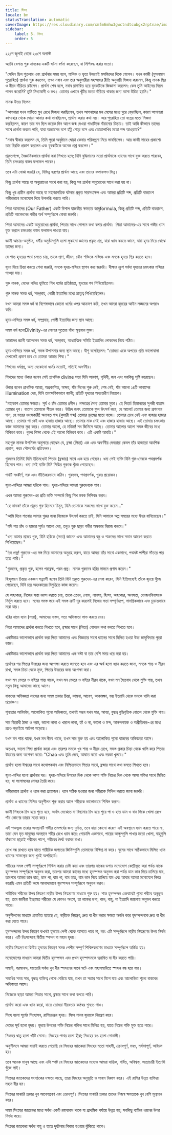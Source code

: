```yaml
---
title: সিংহ
locale: bn
statusTranslation: automatic
coverImage: https://res.cloudinary.com/xmfm6mhw3gwctndtcubgx2rptnae/image/upload/v1741354450/small_cover_tratado_esoterico_de_astrologia_hermetica_6210a35442.webp
sidebar:
    label: 5. সিংহ
    order: 5
---
```

২২শে জুলাই থেকে ২৩শে অগাস্ট

অ্যানি বেসান্ত গুরু নানকের একটি ঘটনা বর্ণনা করেছেন, যা লিপিবদ্ধ করার মতো।

"সেদিন ছিল শুক্রবার এবং প্রার্থনার সময় হলে, মালিক ও ভৃত্য উভয়েই মসজিদের দিকে গেলেন। যখন কাজী (মুসলমান পুরোহিত) প্রার্থনা শুরু করলেন, তখন নবাব এবং তার অনুসারীরা মহম্মদের রীতি অনুযায়ী সিজদা করলেন, কিন্তু নানক স্থির ও নীরব দাঁড়িয়ে রইলেন। প্রার্থনা শেষ হলে, নবাব রাগান্বিত হয়ে যুবকটিকে জিজ্ঞাসা করলেন: কেন তুমি আইনের নিয়ম পালন করোনি? তুমি মিথ্যাবাদী ও ভণ্ড। তোমার এখানে খুঁটির মতো দাঁড়িয়ে থাকার জন্য আসা উচিত হয়নি।"

নানক উত্তর দিলেন:

"আপনারা যখন মাটিতে মুখ রেখে সিজদা করছিলেন, তখন আপনাদের মন মেঘের মধ্যে ঘুরে বেড়াচ্ছিল, কারণ আপনারা কান্দাহার থেকে ঘোড়া আনার কথা ভাবছিলেন, প্রার্থনা করার কথা নয়। আর পুরোহিত তো যন্ত্রের মতো সিজদা করছিলেন, কারণ তার মন ছিল কয়েক দিন আগে জন্ম দেওয়া গাধাটিকে বাঁচানোর চিন্তায়। তাই আমি কীভাবে তাদের সাথে প্রার্থনা করতে পারি, যারা অভ্যাসের বশে হাঁটু গেড়ে বসে এবং তোতাপাখির মতো শব্দ আওড়ায়?"

"নবাব স্বীকার করলেন যে, তিনি পুরো অনুষ্ঠানে ঘোড়া কেনার পরিকল্পনা নিয়ে ভাবছিলেন। আর কাজী সাহেব প্রকাশ্যে তার বিরক্তি প্রকাশ করলেন এবং যুবকটিকে অনেক প্রশ্ন করলেন।"

প্রকৃতপক্ষে, বৈজ্ঞানিকভাবে প্রার্থনা করা শিখতে হবে; যিনি বুদ্ধিমানের মতো প্রার্থনাকে ধ্যানের সাথে যুক্ত করতে পারবেন, তিনি চমৎকার বাস্তব ফলাফল পাবেন।

তবে এটা বোঝা জরুরি যে, বিভিন্ন ধরণের প্রার্থনা আছে এবং তাদের ফলাফলও ভিন্ন।

কিছু প্রার্থনা আছে যা অনুরোধের সাথে করা হয়, কিন্তু সব প্রার্থনা অনুরোধের সাথে করা হয় না।

কিছু খুব প্রাচীন প্রার্থনা আছে যা মহাজাগতিক ঘটনার প্রকৃত সারসংক্ষেপ এবং আমরা প্রতিটি শব্দ, প্রতিটি বাক্যাংশ গভীরভাবে মনোযোগ দিয়ে উপলব্ধি করতে পারি।

পিতা আমাদের (Our Father) একটি বিশাল যাজকীয় ক্ষমতার জাদুformula, কিন্তু প্রতিটি শব্দ, প্রতিটি বাক্যাংশ, প্রতিটি আবেদনের গভীর অর্থ সম্পূর্ণরূপে বোঝা জরুরি।

পিতা আমাদের একটি অনুরোধের প্রার্থনা, পিতার সাথে গোপনে কথা বলার প্রার্থনা। পিতা আমাদের-এর সাথে গভীর ধ্যান যুক্ত করলে চমৎকার বাস্তব ফলাফল পাওয়া যায়।

জ্ঞানী আচার-অনুষ্ঠান, ধর্মীয় অনুষ্ঠানগুলি হলো লুকানো জ্ঞানের প্রকৃত গ্রন্থ, যারা ধ্যান করতে জানে, যারা হৃদয় দিয়ে বোঝে তাদের জন্য।

যে শান্ত হৃদয়ের পথে চলতে চায়, তাকে প্রাণ, জীবন, যৌন শক্তিকে মস্তিষ্কে এবং মনকে হৃদয়ে স্থির করতে হবে।

হৃদয় দিয়ে চিন্তা করতে শেখা জরুরি, মনকে হৃদয়-মন্দিরে স্থাপন করা জরুরি। দীক্ষার ক্রুশ সর্বদা হৃদয়ের চমৎকার মন্দিরে পাওয়া যায়।

গুরু নানক, বেদের পবিত্র ভূমিতে শিখ ধর্মের প্রতিষ্ঠাতা, হৃদয়ের পথ শিখিয়েছিলেন।

গুরু নানক সমস্ত ধর্ম, সম্প্রদায়, গোষ্ঠী ইত্যাদির মধ্যে ভ্রাতৃত্ব শিখিয়েছিলেন।

যখন আমরা সমস্ত ধর্ম বা বিশেষভাবে কোনো ধর্মের ওপর আক্রমণ করি, তখন আমরা হৃদয়ের আইন লঙ্ঘনের অপরাধ করি।

হৃদয়-মন্দিরে সমস্ত ধর্ম, সম্প্রদায়, গোষ্ঠী ইত্যাদির জন্য স্থান আছে।

সমস্ত ধর্ম হলোDivinity-এর সোনার সুতোয় গাঁথা মূল্যবান মুক্তা।

আমাদের জ্ঞানী আন্দোলন সমস্ত ধর্ম, সম্প্রদায়, আধ্যাত্মিক সমিতি ইত্যাদির লোকদের নিয়ে গঠিত।

হৃদয়-মন্দিরে সমস্ত ধর্ম, সমস্ত উপাসনার জন্য স্থান আছে। যীশু বলেছিলেন: "তোমরা একে অপরের প্রতি ভালোবাসা দেখালেই প্রমাণ হবে যে তোমরা আমার শিষ্য।"

শিখদের ধর্মগ্রন্থ, অন্য যেকোনো ধর্মের মতোই, সত্যিই অবর্ণনীয়।

শিখদের মধ্যে ওঁকার হলেন সেই প্রাথমিক divine সত্তা যিনি আকাশ, পৃথিবী, জল এবং সবকিছু সৃষ্টি করেছেন।

ওঁকার হলেন প্রাথমিক আত্মা, অপ্রকাশিত, অক্ষয়, যাঁর দিনের শুরু নেই, শেষ নেই, যাঁর আলো ১৪টি আবাসের illumination দেয়, যিনি তাৎক্ষণিকভাবে জ্ঞানী; প্রতিটি হৃদয়ের অভ্যন্তরীণ নিয়ন্ত্রক।

"মহাকাশ তোমার ক্ষমতা। সূর্য ও চাঁদ তোমার প্রদীপ। নক্ষত্রের সৈন্য তোমার মুক্তা। হে পিতা! হিমালয়ের সুগন্ধী বাতাস তোমার ধূপ। বাতাস তোমাকে শীতল করে। উদ্ভিদ জগৎ তোমাকে ফুল উৎসর্গ করে, হে আলো! তোমার জন্য প্রশংসার গান, হে ভয়ের ধ্বংসকারী! অনাহত শব্দ (কুমারী শব্দ) তোমার ড্রামের মতো বাজে। তোমার চোখ নেই এবং হাজার হাজার আছে। তোমার পা নেই এবং হাজার হাজার আছে। তোমার নাক নেই এবং হাজার হাজার আছে। এই তোমার চমৎকার কাজ আমাদের মুগ্ধ করে। তোমার আলো, হে মহিমা! সব জিনিসে আছে। তোমার আলোর আলো সমস্ত জীবের মধ্যে বিকিরণ করে। গুরুর শিক্ষা থেকে এই আলো বিকিরণ করে। এটি একটি আরতি।"

মহাগুরু নানক উপনিষদ অনুসারে বোঝেন যে, ব্রহ্মা (পিতা) এক এবং অবর্ণনীয় দেবতারা কেবল তাঁর হাজারো আংশিক প্রকাশ, পরম সৌন্দর্যের প্রতিফলন।

গুরুদেব তিনিই যিনি ইতিমধ্যেই পিতার (ব্রহ্মার) সাথে এক হয়ে গেছেন। ধন্য সেই ব্যক্তি যিনি গুরু-দেবকে পথপ্রদর্শক হিসেবে পান। ধন্য সেই ব্যক্তি যিনি সিদ্ধির গুরুকে খুঁজে পেয়েছেন।

পথটি সংকীর্ণ, সরু এবং ভীতিকরভাবে কঠিন। গুরুদেব, পথপ্রদর্শক, গুরুর প্রয়োজন।

হৃদয়-মন্দিরে আমরা হরিকে পাব। হৃদয়-মন্দিরে আমরা গুরুদেবকে পাব।

এখন আমরা গুরুদেব-এর প্রতি ভক্তি সম্পর্কে কিছু শিখ স্তবক লিপিবদ্ধ করব।

"হে নানক! তাঁকে প্রকৃত গুরু হিসেবে চিনুন, যিনি তোমাকে সকলের সাথে যুক্ত করেন..."

"আমি দিনে শতবার আমার গুরুর জন্য নিজেকে উৎসর্গ করতে চাই, যিনি আমাকে অল্প সময়ের মধ্যে ঈশ্বর বানিয়েছেন।"

"যদি শত চাঁদ ও হাজার সূর্যও আলো দেয়, তবুও গুরু ছাড়া গভীর অন্ধকার বিরাজ করবে।"

"ধন্য আমার শ্রদ্ধেয় গুরু, যিনি হরিকে (সত্তা) জানেন এবং আমাদের বন্ধু ও শত্রুদের সাথে সমান আচরণ করতে শিখিয়েছেন।"

"!হে প্রভু! গুরুদেব-এর সঙ্গ দিয়ে আমাদের অনুগ্রহ করুন, যাতে আমরা তাঁর সাথে একসাথে, পথভ্রষ্ট পাপীরা সাঁতরে পার হতে পারি।"

"গুরুদেব, প্রকৃত গুরু, হলেন পরাব্রহ্ম, পরম প্রভু। নানক গুরুদেব হরির সামনে প্রণাম করেন।"

হিন্দুস্তানে চিন্তার একজন সন্ন্যাসী হলেন তিনি যিনি প্রকৃত গুরুদেব-এর সেবা করেন, যিনি ইতিমধ্যেই তাঁকে হৃদয়ে খুঁজে পেয়েছেন, যিনি চন্দ্র অহংকারের বিলুপ্তিতে কাজ করেন।

যে অহংকার, নিজের সত্তা ধ্বংস করতে চায়, তাকে ক্রোধ, লোভ, লালসা, হিংসা, অহংকার, অলসতা, ভোজনবিলাসকে নির্মূল করতে হবে। মনের সমস্ত স্তরে এই সমস্ত ত্রুটি দূর করলেই নিজের সত্তা সম্পূর্ণরূপে, সামগ্রিকভাবে এবং চূড়ান্তভাবে মারা যায়।

হরির নামে ধ্যান (সত্তা), আমাদের বাস্তব, সত্য অভিজ্ঞতা লাভ করতে দেয়।

পিতা আমাদের প্রার্থনা করতে শিখতে হবে, ব্রহ্মার সাথে (পিতা) গোপনে কথা বলতে শিখতে হবে।

একটিমাত্র ভালোভাবে প্রার্থনা করা পিতা আমাদের এবং বিজ্ঞতার সাথে ধ্যানের সাথে মিলিত হওয়া উচ্চ জাদুবিদ্যার পুরো কাজ।

একটিমাত্র ভালোভাবে প্রার্থনা করা পিতা আমাদের এক ঘন্টা বা তার বেশি সময় ধরে করা হয়।

প্রার্থনার পর পিতার উত্তরের জন্য অপেক্ষা করতে জানতে হবে এবং এর অর্থ হলো ধ্যান করতে জানা, মনকে শান্ত ও নীরব রাখা, সমস্ত চিন্তা থেকে মুক্ত, পিতার উত্তরের জন্য অপেক্ষা করা।

যখন মন ভেতর ও বাইরে শান্ত থাকে, যখন মন ভেতর ও বাইরে নীরব থাকে, যখন মন দ্বৈতবাদ থেকে মুক্তি পায়, তখন নতুন কিছু আমাদের কাছে আসে।

বাস্তবের অভিজ্ঞতা লাভের জন্য সমস্ত প্রকার চিন্তা, কামনা, আবেগ, আকাঙ্ক্ষা, ভয় ইত্যাদি থেকে মনকে খালি করা প্রয়োজন।

শূন্যতার আবির্ভাব, আলোকিত শূন্যে অভিজ্ঞতা, তখনই সম্ভব যখন সার, আত্মা, বুদ্ধত্ব বুদ্ধিবৃত্তিক বোতল থেকে মুক্তি পায়।

সার বিরোধী ঠান্ডা ও গরম, ভালো লাগা ও খারাপ লাগা, হ্যাঁ ও না, ভালো ও মন্দ, আনন্দদায়ক ও অপ্রীতিকর-এর মধ্যে প্রচণ্ড লড়াইয়ে আটকা পড়েছে।

যখন মন শান্ত থাকে, যখন মন নীরব থাকে, তখন সার মুক্ত হয় এবং আলোকিত শূন্যে বাস্তবের অভিজ্ঞতা আসে।

অতএব, ভালো শিষ্য প্রার্থনা করো এবং তারপর মনকে খুব শান্ত ও নীরব রেখে, সমস্ত প্রকার চিন্তা থেকে খালি করে পিতার উত্তরের জন্য অপেক্ষা করো: "Chao এবং তুমি দেবে, আঘাত করো এবং দরজা খুলবে।"

প্রার্থনা হলো ঈশ্বরের সাথে কথোপকথন এবং নিশ্চিতভাবে পিতার সাথে, ব্রহ্মার সাথে কথা বলতে শিখতে হবে।

হৃদয়-মন্দির হলো প্রার্থনার ঘর। হৃদয়-মন্দিরে উপরের দিক থেকে আসা শক্তি নিচের দিক থেকে আসা শক্তির সাথে মিলিত হয়, যা সলোমনের মোহর তৈরি করে।

গভীরভাবে প্রার্থনা ও ধ্যান করা প্রয়োজন। ধ্যান সঠিক হওয়ার জন্য শরীরকে শিথিল করতে জানা জরুরি।

প্রার্থনা ও ধ্যানের মিলিত অনুশীলন শুরু করার আগে শরীরকে ভালোভাবে শিথিল করুন।

জ্ঞানী শিষ্যকে চিৎ হয়ে শুতে হবে, অর্থাৎ মেঝেতে বা বিছানায় চিৎ হয়ে শুয়ে পা ও হাত ডান ও বাম দিকে খোলা রেখে পাঁচ কোণের তারার মতো করে।

এই পঞ্চভুজ তারার অবস্থানটি গভীর তাৎপর্যের জন্য দুর্দান্ত, তবে যারা কোনো কারণে এই অবস্থানে ধ্যান করতে পারে না, তারা যেন মৃত মানুষের অবস্থানে শরীর রেখে ধ্যান করে: গোড়ালি একসাথে, পায়ের আঙ্গুলগুলি পাখার মতো খোলা, বাহুগুলি বাঁকানো ছাড়াই শরীরের পাশে, শরীরের দৈর্ঘ্য বরাবর রাখা।

চোখ বন্ধ রাখতে হবে যাতে শারীরিক জগতের জিনিসগুলি তোমাদের বিক্ষিপ্ত না করে। ঘুমের সাথে সঠিকভাবে মিলিত ধ্যান ধ্যানের সাফল্যের জন্য খুবই অপরিহার্য।

শরীরের সমস্ত পেশী সম্পূর্ণরূপে শিথিল করার চেষ্টা করা এবং তারপর নাকের ডগায় মনোযোগ কেন্দ্রীভূত করা পর্যন্ত নাকে হৃদস্পন্দন সম্পূর্ণরূপে অনুভব করা, তারপর আমরা কানের মধ্যে হৃদস্পন্দন অনুভব করা পর্যন্ত ডান কান দিয়ে চালিয়ে যাব, তারপরে আমরা ডান হাত, ডান পা, বাম পা, বাম হাত, বাম কান দিয়ে চালিয়ে যাব এবং আবার আমরা মনোযোগ নিবদ্ধ করেছি এমন প্রতিটি অঙ্গে আলাদাভাবে হৃদস্পন্দন সম্পূর্ণরূপে অনুভব করব।

শারীরিক শরীরের উপর নিয়ন্ত্রণ নাড়ীর উপর নিয়ন্ত্রণের মাধ্যমে শুরু হয়। শান্ত হৃদস্পন্দন একবারেই পুরো শরীরে অনুভূত হয়, তবে জ্ঞানীরা ইচ্ছামত শরীরের যে কোনও অংশে, তা নাকের ডগা, কান, বাহু, পা ইত্যাদি জায়গায় অনুভব করতে পারে।

অনুশীলনের মাধ্যমে প্রমাণিত হয়েছে যে, নাড়ীকে নিয়ন্ত্রণ, দ্রুত বা ধীর করার ক্ষমতা অর্জন করে হৃদস্পন্দনকে দ্রুত বা ধীর করা যেতে পারে।

হৃদস্পন্দনের উপর নিয়ন্ত্রণ কখনই হৃদয়ের পেশী থেকে আসতে পারে না, বরং এটি সম্পূর্ণরূপে নাড়ীর নিয়ন্ত্রণের উপর নির্ভর করে। এটি নিঃসন্দেহে দ্বিতীয় স্পন্দন বা মহান হৃদয়।

নাড়ীর নিয়ন্ত্রণ বা দ্বিতীয় হৃদয়ের নিয়ন্ত্রণ সমস্ত পেশীর সম্পূর্ণ শিথিলকরণের মাধ্যমে সম্পূর্ণরূপে অর্জিত হয়।

মনোযোগের মাধ্যমে আমরা দ্বিতীয় হৃদস্পন্দন এবং প্রথম হৃদস্পন্দনকে ত্বরান্বিত বা ধীর করতে পারি।

সমাধি, পরমানন্দ, সাতোরি সর্বদা খুব ধীর স্পন্দনের সাথে ঘটে এবং মহাসমাধিতে স্পন্দন বন্ধ হয়ে যায়।

সমাধির সময় সার, বুদ্ধত্ব ব্যক্তিত্ব থেকে বেরিয়ে যায়, তখন তা সত্তার সাথে মিশে যায় এবং আলোকিত শূন্যে বাস্তবের অভিজ্ঞতা আসে।

নিজেকে ছাড়া আমরা পিতার সাথে, ব্রহ্মার সাথে কথা বলতে পারি।

প্রার্থনা করো এবং ধ্যান করো, যাতে তোমরা নীরবতার কণ্ঠস্বর শুনতে পাও।

সিংহ হলো সূর্যের সিংহাসন, রাশিচক্রের হৃদয়। সিংহ মানব হৃদয়কে নিয়ন্ত্রণ করে।

দেহের সূর্য হলো হৃদয়। হৃদয়ে উপরের শক্তি নিচের শক্তির সাথে মিলিত হয়, যাতে নিচের শক্তি মুক্ত হতে পারে।

সিংহের ধাতু হলো খাঁটি সোনা। সিংহের পাথর হলো হীরা; সিংহের রঙ হলো সোনালী।

অনুশীলনে আমরা যাচাই করতে পেরেছি যে সিংহের জাতকরা সিংহের মতো সাহসী, ক্রোধপূর্ণ, মহৎ, মর্যাদাপূর্ণ, অবিচল হয়।

তবে অনেক মানুষ আছে এবং এটা স্পষ্ট যে সিংহের জাতকদের মধ্যেও আমরা দাম্ভিক, গর্বিত, অবিশ্বস্ত, অত্যাচারী ইত্যাদি খুঁজে পাই।

সিংহের জাতকদের সংগঠকের দক্ষতা আছে, তারা সিংহের অনুভূতি ও সাহস বিকাশ করে। এই রাশির উন্নত ব্যক্তিরা মহান বীর হন।

সিংহের মাঝারি প্রকার খুব আবেগপ্রবণ এবং ক্রোধপূর্ণ। সিংহের মাঝারি প্রকার তাদের নিজস্ব ক্ষমতাকে খুব বেশি মূল্যায়ন করে।

সমস্ত সিংহের জাতকের মধ্যে সর্বদা একটি রহস্যবাদ থাকে যা প্রাথমিক পর্যায়ে উন্নত হয়; সবকিছু ব্যক্তির ধরনের উপর নির্ভর করে।

সিংহের জাতকরা সর্বদা বাহু ও হাতে দুর্ঘটনার শিকার হওয়ার ঝুঁকিতে থাকে।
